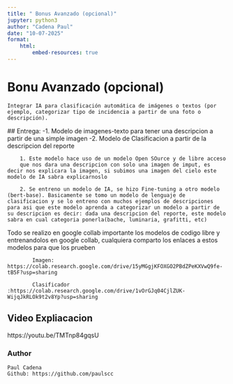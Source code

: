 ```yaml
---
title: " Bonus Avanzado (opcional)"
jupyter: python3
author: "Cadena Paul"
date: "10-07-2025"
format: 
    html:
        embed-resources: true
---
```



# Bonu Avanzado (opcional)
    Integrar IA para clasificación automática de imágenes o textos (por ejemplo, categorizar tipo de incidencia a partir de una foto o descripción).

 ## Entrega:
    -1. Modelo de imagenes-texto para tener una descripcion a partir de una simple imagen
    -2.  Modelo de Clasificacion a partir de la descripcion del reporte

        1. Este modelo hace uso de un modelo Open SOurce y de libre acceso
        que nos dara una descripcion con solo una imagen de imput, es decir nos explicara la imagen, si subimos una imagen del cielo este modelo de IA sabra explicarnoslo

        2. Se entreno un modelo de IA, se hizo Fine-tuning a otro modelo (bert-base). Basicamente se tomo un modelo de lenguaje de clasificacion y se lo entreno con muchos ejemplos de descripciones para asi que este modelo aprenda a categorizar un modelo a partir de su descripcion es decir: dada una descripcion del reporte, este modelo sabra en cual categoria ponerla(bache, luminaria, grafitti, etc)

Todo se realizo en google collab importante los modelos de codigo libre y entrenandolos en google collab, cualquiera comparto los enlaces a estos modelos para que los prueben 
            
            Imagen: https://colab.research.google.com/drive/15yMGgjKFOXGO2PBdZPeKXVwQ9fe-tB5F?usp=sharing

            Clasificador :https://colab.research.google.com/drive/1vOrGJq04CjlZUK-WijqJkRLOk9t2v8Yp?usp=sharing


## Video Expliacacion
https://youtu.be/TMTnp84gqsU

### Author

    Paul Cadena
    Github: https://github.com/paulscc
    



